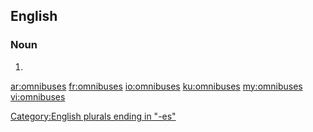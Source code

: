 ==English==

===Noun===
{{head|en|plural}}

# {{plural of|omnibus|lang=en|nocat=1}}

[[Category:English plurals ending in "-es"]]

[[ar:omnibuses]]
[[fr:omnibuses]]
[[io:omnibuses]]
[[ku:omnibuses]]
[[my:omnibuses]]
[[vi:omnibuses]]